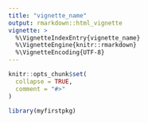 ```yaml
---
title: "vignette_name"
output: rmarkdown::html_vignette
vignette: >
  %\VignetteIndexEntry{vignette_name}
  %\VignetteEngine{knitr::rmarkdown}
  %\VignetteEncoding{UTF-8}
---
```


```r
knitr::opts_chunk$set(
  collapse = TRUE,
  comment = "#>"
)
```

```r
library(myfirstpkg)
```
